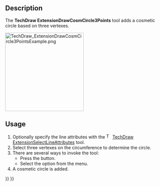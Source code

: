 <languages/>

{{Docnav
|[[TechDraw_ExtensionDrawCosmArc|ExtensionDrawCosmArc]]
|[[TechDraw_ExtensionLineParallel|ExtensionLineParallel]]
|[[TechDraw_Workbench|TechDraw]]
|IconL=TechDraw_ExtensionDrawCosmArc.svg
|IconR=TechDraw_ExtensionLineParallel.svg
|IconC=Workbench_TechDraw.svg
}}

{{GuiCommand
|Name=TechDraw ExtensionDrawCosmCircle3Points
|MenuLocation=TechDraw → Extensions: Centerlines/Threading → Add Cosmetic Circle 3 Points
|Workbenches=[[TechDraw_Workbench|TechDraw]]
|Shortcut=
|Version=0.20
|SeeAlso=[[TechDraw_ExtensionDrawCosmArc|TechDraw ExtensionDrawCosmArc]]
}}

==Description==

The '''TechDraw ExtensionDrawCosmCircle3Points''' tool adds a cosmetic circle based on three vertexes.

[[Image:TechDraw_ExtensionDrawCosmCircle3PointsExample.png|250px]]
{{Caption|On the right an added cosmetic circle}}

==Usage==

# Optionally specify the line attributes with the [[Image:TechDraw_ExtensionSelectLineAttributes.svg|16px]] [[TechDraw_ExtensionSelectLineAttributes|TechDraw ExtensionSelectLineAttributes]] tool.
# Select three vertexes on the circumference to determine the circle.
# There are several ways to invoke the tool:
#* Press the {{Button|[[Image:TechDraw_ExtensionDrawCosmCircle3Points.svg|16px]] [[TechDraw_ExtensionDrawCosmCircle3Points|Add Cosmetic Circle 3 Points]]}} button.
#* Select the {{MenuCommand|TechDraw → Extensions: Centerlines/Threading → [[Image:TechDraw_ExtensionDrawCosmCircle3Points.svg|16px]] Add Cosmetic Circle 3 Points}} option from the menu.
# A cosmetic circle is added.


{{Docnav
|[[TechDraw_ExtensionDrawCosmArc|ExtensionDrawCosmArc]]
|[[TechDraw_ExtensionLineParallel|ExtensionLineParallel]]
|[[TechDraw_Workbench|TechDraw]]
|IconL=TechDraw_ExtensionDrawCosmArc.svg
|IconR=TechDraw_ExtensionLineParallel.svg
|IconC=Workbench_TechDraw.svg
}}

{{TechDraw_Tools_navi{{#translation:}}}}
{{Userdocnavi{{#translation:}}}}